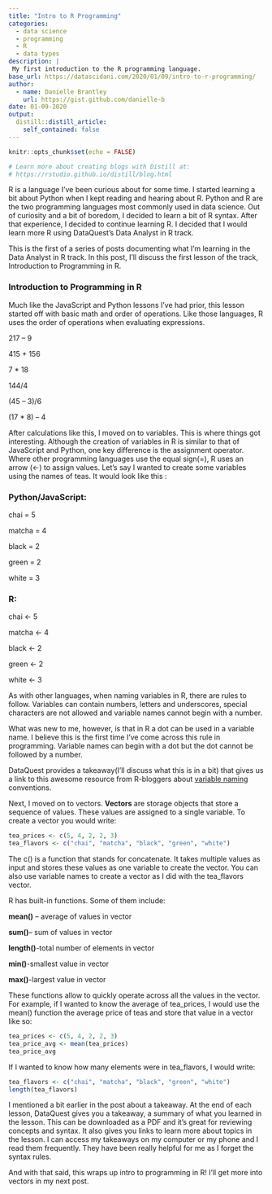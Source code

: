 ```yaml
---
title: "Intro to R Programming"
categories:
  - data science
  - programming
  - R
  - data types
description: |
 My first introduction to the R programming language.
base_url: https://datascidani.com/2020/01/09/intro-to-r-programming/
author:
  - name: Danielle Brantley
    url: https://gist.github.com/danielle-b
date: 01-09-2020
output:
  distill::distill_article:
    self_contained: false
---
```


```r
knitr::opts_chunk$set(echo = FALSE)

# Learn more about creating blogs with Distill at:
# https://rstudio.github.io/distill/blog.html

```
R is a language I’ve been curious about for some time. I started learning a bit about Python when I kept reading and hearing about R. Python and R are the two programming languages most commonly used in data science. Out of curiosity and a bit of boredom, I decided to learn a bit of R syntax. After that experience, I decided to continue learning R. I decided that I would learn more R using DataQuest’s Data Analyst in R track.

This is the first of a series of posts documenting what I’m learning in the Data Analyst in R track. In this post, I’ll discuss the first lesson of the track, Introduction to Programming in R.

### Introduction to Programming in R

Much like the JavaScript and Python lessons I’ve had prior, this lesson started off with basic math and order of operations. Like those languages, R uses the order of operations when evaluating expressions.

217 – 9

415 + 156

7 * 18

144/4

(45 – 3)/6

(17 * 8) – 4

After calculations like this, I moved on to variables. This is where things got interesting.  Although the creation of variables in R is similar to that of JavaScript and Python, one key difference is the assignment operator. Where other programming languages use the equal sign(=), R uses an arrow (<-) to assign values. Let’s say I wanted to create some variables using the names of teas. It would look like this :

### Python/JavaScript:

chai = 5

matcha = 4

black = 2

green = 2

white = 3

### R:

chai <- 5

matcha <- 4

black <- 2

green <- 2

white <- 3

As with other languages, when naming variables in R, there are rules to follow. Variables can contain numbers, letters and underscores, special characters are not allowed and variable names cannot begin with a number.

What was new to me, however, is that in R a dot can be used in a variable name. I believe this is the first time I’ve come across this rule in programming. Variable names can begin with a dot but the dot cannot be followed by a number.

DataQuest provides a takeaway(I’ll discuss what this is in a bit) that gives us a link to this awesome resource from R-bloggers about [variable naming](https://www.r-bloggers.com/2014/07/consistent-naming-conventions-in-r/) conventions.

Next, I moved on to vectors. **Vectors** are storage objects that store a sequence of values. These values are assigned to a single variable. To create a vector you would write:

```r
tea_prices <- c(5, 4, 2, 2, 3)
tea_flavors <- c("chai", "matcha", "black", "green", "white")
```


The c() is a function that stands for concatenate. It takes multiple values as input and stores these values as one variable to create the vector. You can also use variable names to create a vector as I did with the tea_flavors vector.

R has built-in functions. Some of them include:

**mean()** – average of values in vector

**sum()**– sum of values in vector

**length()**-total number of elements in vector

**min()**-smallest value in vector

**max()**-largest value in vector

These functions allow to quickly operate across all the values in the vector. For example, if I wanted to know the average of tea_prices, I would use the mean() function the average price of teas and store that value in a vector like so:

```r
tea_prices <- c(5, 4, 2, 2, 3)
tea_price_avg <- mean(tea_prices)
tea_price_avg
```

If I wanted to know how many elements were in tea_flavors, I would write:

```r
tea_flavors <- c("chai", "matcha", "black", "green", "white")
length(tea_flavors)
```

I mentioned a bit earlier in the post about a takeaway. At the end of each lesson, DataQuest gives you a takeaway, a summary of what you learned in the lesson. This can be downloaded as a PDF and it’s great for reviewing concepts and syntax. It also gives you links to learn more about topics in the lesson. I can access my takeaways on my computer or my phone and I read them frequently. They have been really helpful for me as I forget the syntax rules.

And with that said, this wraps up intro to programming in R! I’ll get more into vectors in my next post.
